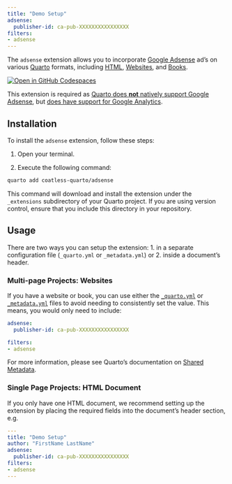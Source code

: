 ```yaml
---
title: "Demo Setup"
adsense:
  publisher-id: ca-pub-XXXXXXXXXXXXXXXX
filters:
- adsense
---
```


The `adsense` extension allows you to incorporate [Google Adsense](https://adsense.google.com/start/) ad's on various [Quarto](https://quarto.org/) formats, including [HTML](https://quarto.org/docs/output-formats/html-basics.html), [Websites](https://quarto.org/docs/websites/), and [Books](https://quarto.org/docs/books). 

[![Open in GitHub Codespaces](https://github.com/codespaces/badge.svg)](https://codespaces.new/coatless-quarto/adsense)

This extension is required as [Quarto does **not** natively support Google Adsense](https://github.com/quarto-dev/quarto-cli/discussions/2898#discussioncomment-3905621), but [does have support for Google Analytics](https://quarto.org/docs/websites/website-tools.html#google-analytics).

## Installation

To install the `adsense` extension, follow these steps:

1. Open your terminal.

2. Execute the following command:

```bash
quarto add coatless-quarto/adsense
```

This command will download and install the extension under the `_extensions` subdirectory of your Quarto project. If you are using version control, ensure that you include this directory in your repository.

## Usage

There are two ways you can setup the extension: 1. in a separate configuration file (`_quarto.yml` or `_metadata.yml`) or 2. inside a document's header.

### Multi-page Projects: Websites

If you have a website or book, you can use either the [`_quarto.yml`](https://quarto.org/docs/projects/quarto-projects.html#project-metadata) or [`_metadata.yml`](https://quarto.org/docs/projects/quarto-projects.html#directory-metadata) files to avoid needing to consistently set the value. This means, you would only need to include:

```yml
adsense:
  publisher-id: ca-pub-XXXXXXXXXXXXXXXX

filters:
- adsense
```

For more information, please see Quarto's documentation on [Shared Metadata](https://quarto.org/docs/projects/quarto-projects.html#shared-metadata).

### Single Page Projects: HTML Document

If you only have one HTML document, we recommend setting up the extension by placing the required fields into the document's header section, e.g.

```yml
---
title: "Demo Setup"
author: "FirstName LastName"
adsense:
  publisher-id: ca-pub-XXXXXXXXXXXXXXXX
filters:
- adsense
---
```